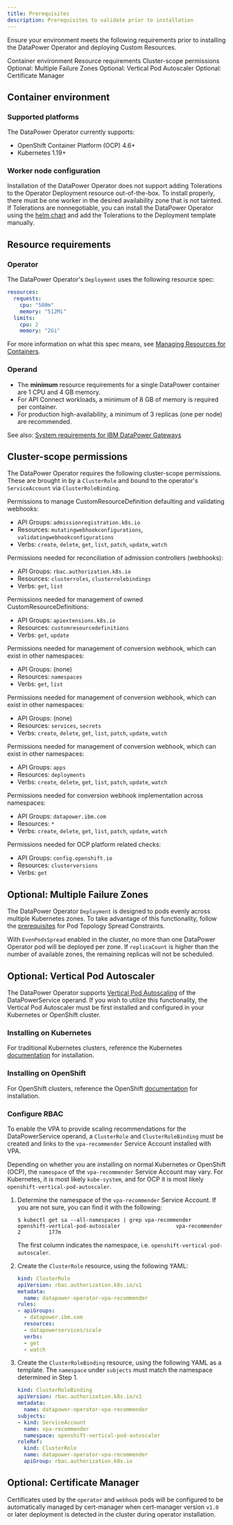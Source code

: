 ```yaml
---
title: Prerequisites
description: Prerequisites to validate prior to installation
---
```


<PageDescription>

Ensure your environment meets the following requirements prior to installing the DataPower Operator and deploying Custom Resources.

</PageDescription>

<AnchorLinks small>
  <AnchorLink>Container environment</AnchorLink>
  <AnchorLink>Resource requirements</AnchorLink>
  <AnchorLink>Cluster-scope permissions</AnchorLink>
  <AnchorLink>Optional: Multiple Failure Zones</AnchorLink>
  <AnchorLink>Optional: Vertical Pod Autoscaler</AnchorLink>
  <AnchorLink>Optional: Certificate Manager</AnchorLink>
</AnchorLinks>

## Container environment

### Supported platforms

The DataPower Operator currently supports:

- OpenShift Container Platform (OCP) 4.6+
- Kubernetes 1.19+

### Worker node configuration

Installation of the DataPower Operator does not support adding Tolerations to the Operator Deployment resource out-of-the-box. To install properly, there must be one worker in the desired availability zone that is not tainted. If Tolerations are nonnegotiable, you can install the DataPower Operator using the [helm chart](https://github.com/IBM/datapower-operator-chart) and add the Tolerations to the Deployment template manually.

## Resource requirements

### Operator

The DataPower Operator's `Deployment` uses the following resource spec:

```yaml
resources:
  requests:
    cpu: "500m"
    memory: "512Mi"
  limits:
    cpu: 2
    memory: "2Gi"
```

For more information on what this spec means, see [Managing Resources for Containers](https://kubernetes.io/docs/concepts/configuration/manage-resources-containers/).

### Operand

- The **minimum** resource requirements for a single DataPower container are 1 CPU and 4 GB memory.
- For API Connect workloads, a minimum of 8 GB of memory is required per container.
- For production high-availability, a minimum of 3 replicas (one per node) are recommended.

See also: [System requirements for IBM DataPower Gateways](https://www.ibm.com/support/pages/node/613133)

## Cluster-scope permissions

The DataPower Operator requires the following cluster-scope permissions. These are brought in by a `ClusterRole` and bound to the operator's `ServiceAccount` via `ClusterRoleBinding`.

Permissions to manage CustomResourceDefinition defaulting and validating webhooks:
  - API Groups: `admissionregistration.k8s.io`
  - Resources: `mutatingwebhookconfigurations`, `validatingwebhookconfigurations`
  - Verbs: `create`, `delete`, `get`, `list`, `patch`, `update`, `watch`

Permissions needed for reconciliation of admission controllers (webhooks):
  - API Groups: `rbac.authorization.k8s.io`
  - Resources: `clusterroles`, `clusterrolebindings`
  - Verbs: `get`, `list`

Permissions needed for management of owned CustomResourceDefinitions:
  - API Groups: `apiextensions.k8s.io`
  - Resources: `customresourcedefinitions`
  - Verbs: `get`, `update`

Permissions needed for management of conversion webhook, which can exist in other namespaces:
  - API Groups: (none)
  - Resources: `namespaces`
  - Verbs: `get`, `list`

Permissions needed for management of conversion webhook, which can exist in other namespaces:
  - API Groups: (none)
  - Resources: `services`, `secrets`
  - Verbs: `create`, `delete`, `get`, `list`, `patch`, `update`, `watch`

Permissions needed for management of conversion webhook, which can exist in other namespaces:
  - API Groups: `apps`
  - Resources: `deployments`
  - Verbs: `create`, `delete`, `get`, `list`, `patch`, `update`, `watch`

Permissions needed for conversion webhook implementation across namespaces:
  - API Groups: `datapower.ibm.com`
  - Resources: `*`
  - Verbs: `create`, `delete`, `get`, `list`, `patch`, `update`, `watch`

Permissions needed for OCP platform related checks:
  - API Groups: `config.openshift.io`
  - Resources: `clusterversions`
  - Verbs: `get`

## Optional: Multiple Failure Zones

The DataPower Operator `Deployment` is designed to pods evenly across multiple Kubernetes zones. To take advantage of this functionality, follow the [prerequisites](https://kubernetes.io/docs/concepts/workloads/pods/pod-topology-spread-constraints/#prerequisites) for Pod Topology Spread Constraints.

With `EvenPodsSpread` enabled in the cluster, no more than one DataPower Operator pod will be deployed per zone. If `replicaCount` is higher than the number of available zones, the remaining replicas will not be scheduled.

## Optional: Vertical Pod Autoscaler

The DataPower Operator supports [Vertical Pod Autoscaling](/features/pod-auto-scaling) of the DataPowerService operand. If you wish to utilize this functionality, the Vertical Pod Autoscaler must be first installed and configured in your Kubernetes or OpenShift cluster.

### Installing on Kubernetes

For traditional Kubernetes clusters, reference the Kubernetes [documentation](https://github.com/kubernetes/autoscaler/tree/master/vertical-pod-autoscaler#installation) for installation.

### Installing on OpenShift

For OpenShift clusters, reference the OpenShift [documentation](https://docs.openshift.com/container-platform/4.6/nodes/pods/nodes-pods-vertical-autoscaler.html) for installation.

### Configure RBAC

To enable the VPA to provide scaling recommendations for the DataPowerService operand, a `ClusterRole` and `ClusterRoleBinding` must be created and links to the `vpa-recommender` Service Account installed with VPA.

Depending on whether you are installing on normal Kubernetes or OpenShift (OCP), the `namespace` of the `vpa-recommender` Service Account may vary. For Kubernetes, it is most likely `kube-system`, and for OCP it is most likely `openshift-vertical-pod-autoscaler`.

1. Determine the namespace of the `vpa-recommender` Service Account. If you are not sure, you can find it with the following:

    ```
    $ kubectl get sa --all-namespaces | grep vpa-recommender
    openshift-vertical-pod-autoscaler                  vpa-recommender                            2         177m
    ```

    The first column indicates the namespace, i.e. `openshift-vertical-pod-autoscaler`.

2. Create the `ClusterRole` resource, using the following YAML:

    ```yaml
    kind: ClusterRole
    apiVersion: rbac.authorization.k8s.io/v1
    metadata:
      name: datapower-operator-vpa-recommender
    rules:
    - apiGroups:
      - datapower.ibm.com
      resources:
      - datapowerservices/scale
      verbs:
      - get
      - watch
    ```

3. Create the `ClusterRoleBinding` resource, using the following YAML as a template. The `namespace` under `subjects` must match the namespace determined in Step 1.

    ```yaml
    kind: ClusterRoleBinding
    apiVersion: rbac.authorization.k8s.io/v1
    metadata:
      name: datapower-operator-vpa-recommender
    subjects:
    - kind: ServiceAccount
      name: vpa-recommender
      namespace: openshift-vertical-pod-autoscaler
    roleRef:
      kind: ClusterRole
      name: datapower-operator-vpa-recommender
      apiGroup: rbac.authorization.k8s.io
    ```

## Optional: Certificate Manager

Certificates used by the `operator` and `webhook` pods will be configured to be automatically managed by cert-manager when cert-manager version `v1.0` or later deployment is detected in the cluster during operator installation.
